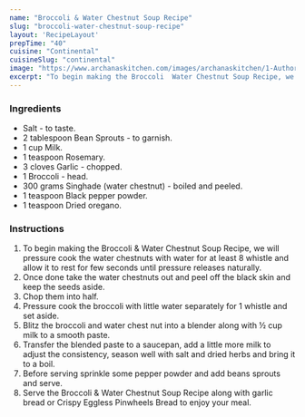 ---
name: "Broccoli & Water Chestnut Soup Recipe"
slug: "broccoli-water-chestnut-soup-recipe"
layout: 'RecipeLayout'
prepTime: "40"
cuisine: "Continental"
cuisineSlug: "continental"
image: "https://www.archanaskitchen.com/images/archanaskitchen/1-Author/sibyl-archanaskitchen.com/Broccoli__Water_Chestnut_Soup_Recipe_.jpg"
excerpt: "To begin making the Broccoli  Water Chestnut Soup Recipe, we will pressure cook the water chestnuts with water for at least 8 whistle and allow it to rest for few seconds until pressure releases naturally"
---

### Ingredients

- Salt - to taste.
- 2 tablespoon Bean Sprouts - to garnish.
- 1 cup Milk.
- 1 teaspoon Rosemary.
- 3 cloves Garlic - chopped.
- 1 Broccoli - head.
- 300 grams Singhade (water chestnut) - boiled and peeled.
- 1 teaspoon Black pepper powder.
- 1 teaspoon Dried oregano.

### Instructions

1. To begin making the Broccoli & Water Chestnut Soup Recipe, we will pressure cook the water chestnuts with water for at least 8 whistle and allow it to rest for few seconds until pressure releases naturally.
1. Once done take the water chestnuts out and peel off the black skin and keep the seeds aside.
1. Chop them into half.
1. Pressure cook the broccoli with little water separately for 1 whistle and set aside.
1. Blitz the broccoli and water chest nut into a blender along with ½ cup milk to a smooth paste.
1. Transfer the blended paste to a saucepan, add a little more milk to adjust the consistency, season well with salt and dried herbs and bring it to a boil.
1. Before serving sprinkle some pepper powder and add beans sprouts and serve.
1. Serve the Broccoli & Water Chestnut Soup Recipe along with garlic bread or Crispy Eggless Pinwheels Bread to enjoy your meal.
